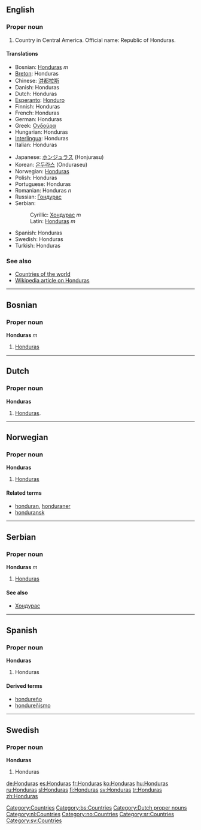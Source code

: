 ==English==

===Proper noun===
{{en-proper noun}}

# Country in Central America. Official name: Republic of Honduras.

====Translations====
{{top}}
*Bosnian: [[Honduras#Bosnian|Honduras]] ''m''
*[[Breton]]: Honduras
*Chinese: [[洪都拉斯]]
*Danish: Honduras
*Dutch: Honduras
*[[Esperanto]]: [[Honduro]]
*Finnish: Honduras
*French: Honduras
*German: Honduras
*Greek: [[Ονδούρα]]
*Hungarian: Honduras
*[[Interlingua]]: Honduras
*Italian: Honduras
{{mid}}
*Japanese: [[ホンジュラス]] (Honjurasu)
*Korean: [[온두라스]] (Onduraseu)
*Norwegian: [[#Norwegian|Honduras]]
*Polish: Honduras
*Portuguese: Honduras
*Romanian: Honduras ''n''
*Russian: [[Гондурас]]
*Serbian:
*:Cyrillic: [[Хондурас]] ''m''
*:Latin: [[Honduras#Serbian|Honduras]] ''m''
*Spanish: Honduras
*Swedish: Honduras
*Turkish: Honduras
{{bottom}}

===See also===
*[[Countries of the world]]
*[[w:Honduras|Wikipedia article on Honduras]]

[[Category:Countries]]

----

==Bosnian==

===Proper noun===
'''Honduras''' ''m''
#[[Honduras]]
[[Category:bs:Countries]]

----

==Dutch==
===Proper noun===
'''Honduras''' {{n}}
# [[#English|Honduras]].

[[Category:Dutch proper nouns]]
[[Category:nl:Countries]]

----

==Norwegian==

===Proper noun===
[[Category:no:Countries]]
'''Honduras'''
#[[#English|Honduras]]
====Related terms====
*[[honduran]], [[honduraner]]
*[[honduransk]]

----

==Serbian==

===Proper noun===
'''Honduras''' ''m''
#[[Honduras]]
====See also====
*[[Хондурас]]
[[Category:sr:Countries]]

----

==Spanish==

===Proper noun===
'''Honduras'''
# Honduras

====Derived terms====
*[[hondureño]] {{pos_a}}
*[[hondureñismo]] {{m}}

----

==Swedish==

===Proper noun===
'''Honduras'''
#Honduras
[[Category:sv:Countries]]

[[de:Honduras]]
[[es:Honduras]]
[[fr:Honduras]]
[[ko:Honduras]]
[[hu:Honduras]]
[[ru:Honduras]]
[[sl:Honduras]]
[[fi:Honduras]]
[[sv:Honduras]]
[[tr:Honduras]]
[[zh:Honduras]]